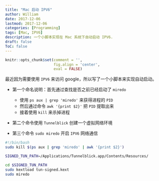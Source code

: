 ```yaml
---
title: "Mac 启动 IPV6"
author: William
date: 2017-12-06
lastmod: 2017-12-06
categories: [Programming]
tags: [Mac, IPV6]
description: 一个小脚本实现在 Mac 系统下自动启动 IPV6.
draft: false
ToC: false
---
```


```r
knitr::opts_chunk$set(comment = '',
                      fig.align = 'center',
                      eval = FALSE)
```

最近因为需要使用 `IPV6` 来访问 google，所以写了一个小脚本来实现自动启动。

- 第一个命名说明：首先通过查找是否之前已经启动了 `miredo`
  
    - 使用 `ps aux | grep 'miredo'` 来获得进程的 `PID`
    - 然后通过命令 `awk '{print $2}'` 把 `PID` 提取出来
    - 接着使用 `kill` 来杀掉进程

- 第二个命令使用 `Tunnelblick` 创建一个虚拟网络环境

- 第三个命令 `sudo miredo` 开启 `IPV6` 网络通信


```bash
#!/bin/bash
sudo kill $(ps aux | grep 'miredo' | awk '{print $2}')

SIGNED_TUN_PATH=/Applications/Tunnelblick.app/Contents/Resources/

cd $SIGNED_TUN_PATH
sudo kextload tun-signed.kext
sudo miredo
```

